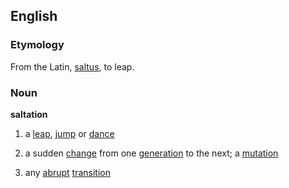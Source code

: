 ==English==
===Etymology===
From the Latin, [[saltus]], to leap.

===Noun===
'''saltation'''
{{wikipedia}}
# a [[leap]], [[jump]] or [[dance]]
#{{biology}} a sudden [[change]] from one [[generation]] to the next; a [[mutation]]
# any [[abrupt]] [[transition]]